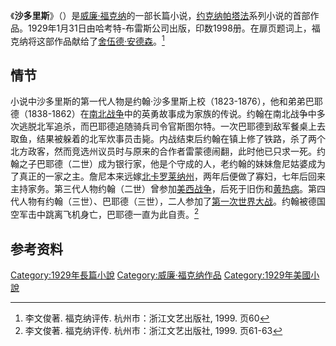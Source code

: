 {{infobox book | <!-- See Wikipedia:WikiProject_Novels or Wikipedia:WikiProject_Books -->
| name         = 沙多里斯<br />''Sartoris''
| title_orig   = 
| translator   = 
| image        = Sartoris.jpg
| caption      = 第一版
| author       = [[威廉·福克納|威廉·福克納]]
| cover_artist = 
| country      = 美國
| language     = 英語
| series       = 
| genre        = 
| publisher    = {{link-en|Harcourt (publisher)|Harcourt (publisher)|Harcourt Brace}}
| release_date = 1929年
| media_type   = 印刷（[[精裝書|精裝書]] 及 平裝書）
| pages        = 
| isbn         = 
| preceded_by  = 
| followed_by  = 
}}
《'''沙多里斯'''》（{{lang-en|'''''Sartoris'''''}}）是[[威廉·福克纳|威廉·福克纳]]的一部长篇小说，[[约克纳帕塔法|约克纳帕塔法]]系列小说的首部作品。1929年1月31日由哈考特-布雷斯公司出版，印数1998册。在扉页题词上，福克纳将这部作品献给了[[舍伍德·安德森|舍伍德·安德森]]。<ref>李文俊著. 福克纳评传. 杭州市：浙江文艺出版社, 1999. 页60</ref>

==情节==
小说中沙多里斯的第一代人物是约翰·沙多里斯上校（1823-1876），他和弟弟巴耶德（1838-1862）在[[南北战争|南北战争]]中的英勇故事成为家族的传说。约翰在南北战争中多次逃脱北军追杀，而巴耶德追随骑兵司令官斯图尔特。一次巴耶德到敌军餐桌上去取鱼，结果被躲着的北军炊事员击毙。内战结束后约翰在镇上修了铁路，杀了两个北方政客，然而竞选州议员时与原来的合作者雷蒙德闹翻，此时他已只求一死。约翰之子巴耶德（二世）成为银行家，他是个守成的人，老约翰的妹妹詹尼姑婆成为了真正的一家之主。詹尼本来远嫁[[北卡罗莱纳州|北卡罗莱纳州]]，两年后便做了寡妇，七年后回来主持家务。第三代人物约翰（二世）曾参加[[美西战争|美西战争]]，后死于旧伤和[[黄热病|黄热病]]。第四代人物有约翰（三世）、巴耶德（三世），二人参加了[[第一次世界大战|第一次世界大战]]。约翰被德国空军击中跳离飞机身亡，巴耶德一直为此自责。<ref>李文俊著. 福克纳评传. 杭州市：浙江文艺出版社, 1999. 页61-63</ref>

==参考资料==
{{reflist}}
{{威廉·福克纳}}

[[Category:1929年長篇小說|Category:1929年長篇小說]]
[[Category:威廉·福克纳作品|Category:威廉·福克纳作品]]
[[Category:1929年美國小說|Category:1929年美國小說]]
